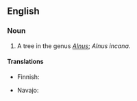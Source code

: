 ==English==

===Noun===
{{en-noun|sg=[[grey]] [[alder]]}}

# A tree in the genus ''[[Alnus]]''; ''Alnus incana''.

====Translations====
{{trans-top|Alnus incana}}
* Finnish: {{t+|fi|harmaaleppä}}
{{trans-mid}}
* Navajo: {{tø|nv|kʼish}}
{{trans-bottom}}